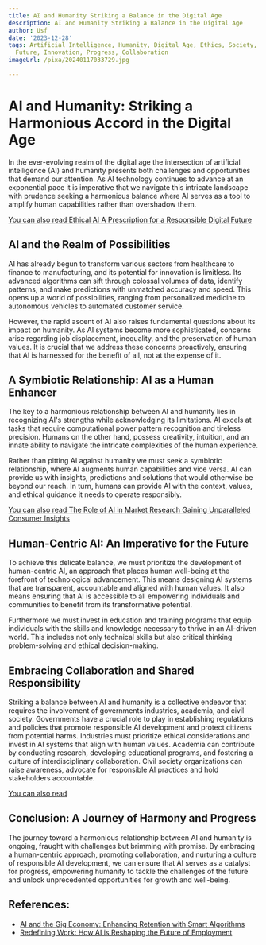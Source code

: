 ```yaml
---
title: AI and Humanity Striking a Balance in the Digital Age
description: AI and Humanity Striking a Balance in the Digital Age
author: Usf
date: '2023-12-28'
tags: Artificial Intelligence, Humanity, Digital Age, Ethics, Society, Technology,
  Future, Innovation, Progress, Collaboration
imageUrl: /pixa/20240117033729.jpg

---
```

# AI and Humanity: Striking a Harmonious Accord in the Digital  Age

In the ever-evolving realm of the digital  age  the intersection of artificial intelligence (AI) and humanity presents both challenges and opportunities that demand  our attention. As AI technology continues to advance at an exponential pace  it is imperative that we navigate this intricate landscape with prudence seeking a harmonious  balance where AI serves as a tool to amplify  human  capabilities rather than overshadow them.

[You can also read Ethical AI A Prescription for a Responsible Digital Future](Ethical%20AI%20A%20Prescription%20for%20a%20Responsible%20Digital%20Future)


## AI and the Realm of Possibilities

AI has already begun  to transform various  sectors from healthcare  to  finance to manufacturing,  and its potential  for innovation is  limitless. Its  advanced algorithms can sift through colossal volumes  of data, identify patterns, and make predictions with unmatched accuracy and  speed. This opens up a world of possibilities, ranging from personalized medicine to autonomous vehicles to automated customer service.

However, the rapid ascent of AI  also raises fundamental questions about its impact on humanity. As  AI systems become more sophisticated, concerns arise regarding job displacement, inequality, and the preservation of human values. It  is crucial that we address these concerns proactively, ensuring that AI is harnessed for the benefit of all, not at the expense  of it.

## A Symbiotic Relationship: AI as a Human Enhancer

The key to a harmonious relationship between AI and humanity lies in recognizing AI's strengths while acknowledging  its limitations. AI excels  at tasks that require computational power pattern recognition and tireless precision. Humans  on the other hand, possess creativity, intuition, and an innate ability to navigate the intricate  complexities of the human experience.

Rather than pitting AI against humanity we must seek a symbiotic relationship, where AI augments human capabilities and vice versa.  AI can provide  us with  insights, predictions and solutions that would otherwise be beyond our reach.  In turn, humans can provide AI with the context, values, and ethical guidance it needs to operate responsibly.

[You can also read The Role of AI in Market Research Gaining Unparalleled  Consumer Insights](The%20Role%20of%20AI%20in%20Market%20Research%20Gaining%20Unparalleled%20Consumer%20Insights)


##  Human-Centric AI: An Imperative for the Future

To achieve this delicate balance, we must prioritize the development of  human-centric AI,  an approach that places human well-being at the forefront of technological advancement. This means designing AI systems that  are transparent, accountable and aligned with human values. It also means ensuring that AI is accessible to  all empowering individuals and communities to benefit  from its  transformative potential.

Furthermore we must invest in education and training programs that equip individuals with the skills and knowledge necessary to thrive in an AI-driven world. This  includes not only technical skills but also critical thinking problem-solving and  ethical decision-making.

## Embracing Collaboration and Shared Responsibility

Striking a  balance between AI and humanity is a collective endeavor that requires the involvement of governments industries, academia, and civil society.  Governments have a crucial  role  to  play in establishing regulations and policies that promote responsible AI development and protect citizens from potential harms. Industries must prioritize  ethical  considerations and invest in AI  systems that align with human values.  Academia can contribute by conducting research, developing educational programs, and fostering a culture of interdisciplinary collaboration.  Civil society organizations can  raise awareness, advocate for responsible AI practices and hold  stakeholders accountable.

[You can also read ]()


##  Conclusion: A Journey  of Harmony and Progress

The journey toward a harmonious relationship  between AI and humanity is ongoing, fraught with challenges but brimming with promise. By embracing a human-centric approach, promoting collaboration, and nurturing a culture of responsible AI development, we can ensure that  AI  serves as a  catalyst for progress, empowering humanity  to tackle the challenges of the future and  unlock unprecedented opportunities for growth and well-being.

## References:
- [AI and the Gig Economy: Enhancing Retention with Smart Algorithms](https://www.linkedin.com/pulse/top-tech-trends-17-ai-gig-economy-enhancing-retention-jf2gc)
- [Redefining Work: How AI is Reshaping the Future of Employment](https://medium.com/@martinmoe514/redefining-work-how-ai-is-reshaping-the-future-of-employment-d8b8adce7b1)
